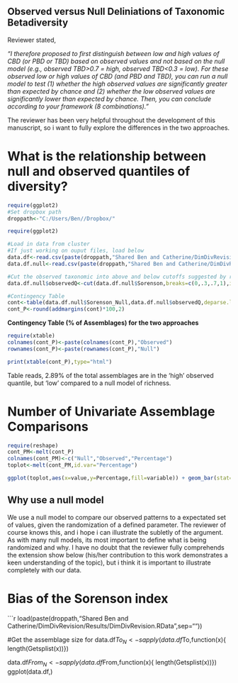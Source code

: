 Observed versus Null Deliniations of Taxonomic Betadiversity
---------------------

Reviewer stated,

*"I therefore proposed to first distinguish between low and high values of CBD (or PBD or TBD) based on observed values and not based on the null model (e.g., observed TBD>0.7 = high, observed TBD<0.3 = low). For these observed low or high values of CBD (and PBD and TBD), you can run a null model to test (1) whether the high observed values are significantly greater than expected by chance and (2) whether the low observed values are significantly lower than expected by chance. Then, you can conclude according to your framework (8 combinations)."*

The reviewer has been very helpful throughout the development of this manuscript, so i want to fully explore the differences in the two approaches.

What is the relationship between null and observed quantiles of diversity?
===========

```r
require(ggplot2)
#Set dropbox path
droppath<-"C:/Users/Ben//Dropbox/"

require(ggplot2)

#Load in data from cluster
#If just working on ouput files, load below
data.df<-read.csv(paste(droppath,"Shared Ben and Catherine/DimDivRevision/500Iterations/FinalData.csv",sep=""))
data.df.null<-read.csv(paste(droppath,"Shared Ben and Catherine/DimDivRevision/500Iterations/FinalDataNull.csv",sep=""))

#Cut the observed taxonomic into above and below cutoffs suggested by reviewer
data.df.null$observedQ<-cut(data.df.null$Sorenson,breaks=c(0,.3,.7,1),include.lowest=TRUE,labels=c("Low","Random","High"))

#Contingency Table
cont<-table(data.df.null$Sorenson_Null,data.df.null$observedQ,deparse.level=2)/nrow(data.df.null)
cont_P<-round(addmargins(cont)*100,2)
```


**Contingency Table (% of Assemblages) for the two approaches**
```r
require(xtable)
colnames(cont_P)<-paste(colnames(cont_P),"Observed")
rownames(cont_P)<-paste(rownames(cont_P),"Null")

print(xtable(cont_P),type="html")
```
Table reads, 2.89% of the total assemblages are in the 'high' observed quantile, but 'low' compared to a null model of richness.


Number of Univariate Assemblage Comparisons
================================
```r
require(reshape)
cont_PM<-melt(cont_P)
colnames(cont_PM)<-c("Null","Observed","Percentage")
toplot<-melt(cont_PM,id.var="Percentage")

ggplot(toplot,aes(x=value,y=Percentage,fill=variable)) + geom_bar(stat="identity",position="dodge") + labs(x="Assemblage Classification",y=(" % of Assemblages (n=23871)"),fill="Method")
```

Why use a null model
-------

We use a null model to compare our observed patterns to a expectated set of values, given the randomization of a defined parameter. The reviewer of course knows this, and i hope i can illustrate the subletly of the argument. As with many null models, its most important to define what is being randomized and why. I have no doubt that the reviewer fully comprehends the extension show below (his/her contribution to this work demonstrates a keen understanding of the topic), but i think it is important to illustrate completely with our data. 

Bias of the Sorenson index
========

```r
load(paste(droppath,"Shared Ben and Catherine/DimDivRevision/Results/DimDivRevision.RData",sep=""))

#Get the assemblage size for
data.df$To_N<-sapply(data.df$To,function(x){
  length(Getsplist(x))})

data.df$From_N<-sapply(data.df$From,function(x){
  length(Getsplist(x))})
ggplot(data.df,)

